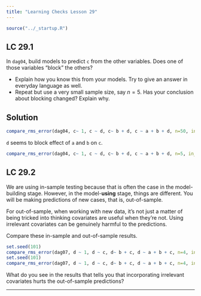 ```yaml
---
title: "Learning Checks Lesson 29"
---
```


```r
source("../_startup.R")
```


## LC 29.1

In `dag04`, build models to predict `c` from the other variables. Does one of those variables "block" the others? 

- Explain how you know this from your models. Try to give an answer in everyday language as well.
- Repeat but use a very small sample size, say $n=5$. Has your conclusion about blocking changed? Explain why.

::: {.callout-note}
## Solution
```r
compare_rms_error(dag04, c~ 1, c ~ d, c~ b + d, c ~ a + b + d, n=50, in_sample = TRUE)
```

`d` seems to block effect of `a` and `b` on `c`.


```r
compare_rms_error(dag04, c~ 1, c ~ d, c~ b + d, c ~ a + b + d, n=5, in_sample = TRUE)
```
:::

## LC 29.2

We are using in-sample testing because that is often the case in the model-building stage. However, in the model-**using** stage, things are different. You will be making predictions of new cases, that is, out-of-sample.

For out-of-sample, when working with new data, it's not just a matter of being tricked into thinking covariates are useful when they're not. Using irrelevant covariates can be genuinely harmful to the predictions.

Compare these in-sample and out-of-sample results. 

```r
set.seed(101)
compare_rms_error(dag07, d ~ 1, d ~ c, d~ b + c, d ~ a + b + c, n=4, in_sample = TRUE)
set.seed(101)
compare_rms_error(dag07, d ~ 1, d ~ c, d~ b + c, d ~ a + b + c, n=4, in_sample = FALSE)
```

What do you see in the results that tells you that incorporating irrelevant covariates hurts the out-of-sample predictions?




--------
